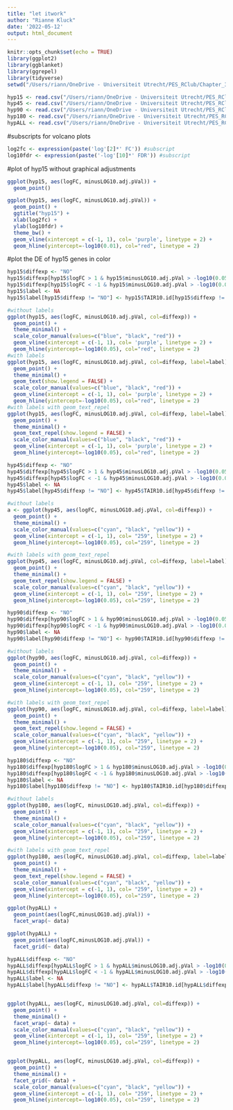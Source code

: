 ```yaml
---
title: "let itwork"
author: "Rianne Kluck"
date: '2022-05-12'
output: html_document
---
```


```r
knitr::opts_chunk$set(echo = TRUE)
library(ggplot2)
library(ggblanket)
library(ggrepel)
library(tidyverse)
setwd("/Users/riann/OneDrive - Universiteit Utrecht/PES_RClub/Chapter_3/Data_ch3")
```

```r
hyp15 <- read.csv("/Users/riann/OneDrive - Universiteit Utrecht/PES_RClub/Chapter_3/Data_ch3/LJModified-Hyp15ALL.csv")
hyp45 <- read.csv("/Users/riann/OneDrive - Universiteit Utrecht/PES_RClub/Chapter_3/Data_ch3/LJModified-hyp45ALL.csv")
hyp90 <- read.csv("/Users/riann/OneDrive - Universiteit Utrecht/PES_RClub/Chapter_3/Data_ch3/LJModified-Hyp90ALL.csv")
hyp180 <- read.csv("/Users/riann/OneDrive - Universiteit Utrecht/PES_RClub/Chapter_3/Data_ch3/LJModified-Hyp180ALL.csv")
hypALL <- read.csv("/Users/riann/OneDrive - Universiteit Utrecht/PES_RClub/Chapter_3/Data_ch3/LJModified-HypALL.csv")
```

#subscripts for volcano plots
```r
log2fc <- expression(paste('log'[2]*' FC')) #subscript
log10fdr <- expression(paste('-log'[10]*' FDR')) #subscript
```
#plot of hyp15 without graphical adjustments
```r
ggplot(hyp15, aes(logFC, minusLOG10.adj.pVal)) + 
  geom_point()

ggplot(hyp15, aes(logFC, minusLOG10.adj.pVal)) +
  geom_point() +
  ggtitle("hyp15") +
  xlab(log2fc) +
  ylab(log10fdr) +
  theme_bw() + 
  geom_vline(xintercept = c(-1, 1), col= 'purple', linetype = 2) +
  geom_hline(yintercept=-log10(0.01), col="red", linetype = 2)

```

#plot the DE of hyp15 genes in color
```r
hyp15$diffexp <- "NO"
hyp15$diffexp[hyp15$logFC > 1 & hyp15$minusLOG10.adj.pVal > -log10(0.05)] <- "UP"
hyp15$diffexp[hyp15$logFC < -1 & hyp15$minusLOG10.adj.pVal > -log10(0.05)] <- "DOWN"
hyp15$label <- NA
hyp15$label[hyp15$diffexp != "NO"] <- hyp15$TAIR10.id[hyp15$diffexp != "NO"]

#without labels
ggplot(hyp15, aes(logFC, minusLOG10.adj.pVal, col=diffexp)) +
  geom_point() + 
  theme_minimal() +
  scale_color_manual(values=c("blue", "black", "red")) +
  geom_vline(xintercept = c(-1, 1), col= 'purple', linetype = 2) +
  geom_hline(yintercept=-log10(0.05), col="red", linetype = 2)
#with labels
ggplot(hyp15, aes(logFC, minusLOG10.adj.pVal, col=diffexp, label=label)) +
  geom_point() + 
  theme_minimal() +
  geom_text(show.legend = FALSE) +
  scale_color_manual(values=c("blue", "black", "red")) +
  geom_vline(xintercept = c(-1, 1), col= 'purple', linetype = 2) +
  geom_hline(yintercept=-log10(0.05), col="red", linetype = 2)
#with labels with geom_text_repel
ggplot(hyp15, aes(logFC, minusLOG10.adj.pVal, col=diffexp, label=label)) +
  geom_point() + 
  theme_minimal() +
  geom_text_repel(show.legend = FALSE) +
  scale_color_manual(values=c("blue", "black", "red")) +
  geom_vline(xintercept = c(-1, 1), col= 'purple', linetype = 2) +
  geom_hline(yintercept=-log10(0.05), col="red", linetype = 2)
```


```r
hyp45$diffexp <- "NO"
hyp45$diffexp[hyp45$logFC > 1 & hyp45$minusLOG10.adj.pVal > -log10(0.05)] <- "UP"
hyp45$diffexp[hyp45$logFC < -1 & hyp45$minusLOG10.adj.pVal > -log10(0.05)] <- "DOWN"
hyp45$label <- NA
hyp45$label[hyp45$diffexp != "NO"] <- hyp45$TAIR10.id[hyp45$diffexp != "NO"]

#without labels
a <- ggplot(hyp45, aes(logFC, minusLOG10.adj.pVal, col=diffexp)) +
  geom_point() + 
  theme_minimal() +
  scale_color_manual(values=c("cyan", "black", "yellow")) +
  geom_vline(xintercept = c(-1, 1), col= "259", linetype = 2) +
  geom_hline(yintercept=-log10(0.05), col="259", linetype = 2)

#with labels with geom_text_repel
ggplot(hyp45, aes(logFC, minusLOG10.adj.pVal, col=diffexp, label=label)) +
  geom_point() + 
  theme_minimal() +
  geom_text_repel(show.legend = FALSE) +
  scale_color_manual(values=c("cyan", "black", "yellow")) +
  geom_vline(xintercept = c(-1, 1), col= "259", linetype = 2) +
  geom_hline(yintercept=-log10(0.05), col="259", linetype = 2)
```

```r
hyp90$diffexp <- "NO"
hyp90$diffexp[hyp90$logFC > 1 & hyp90$minusLOG10.adj.pVal > -log10(0.05)] <- "UP"
hyp90$diffexp[hyp90$logFC < -1 & hyp90$minusLOG10.adj.pVal > -log10(0.05)] <- "DOWN"
hyp90$label <- NA
hyp90$label[hyp90$diffexp != "NO"] <- hyp90$TAIR10.id[hyp90$diffexp != "NO"]

#without labels
ggplot(hyp90, aes(logFC, minusLOG10.adj.pVal, col=diffexp)) +
  geom_point() + 
  theme_minimal() +
  scale_color_manual(values=c("cyan", "black", "yellow")) +
  geom_vline(xintercept = c(-1, 1), col= "259", linetype = 2) +
  geom_hline(yintercept=-log10(0.05), col="259", linetype = 2)

#with labels with geom_text_repel
ggplot(hyp90, aes(logFC, minusLOG10.adj.pVal, col=diffexp, label=label)) +
  geom_point() + 
  theme_minimal() +
  geom_text_repel(show.legend = FALSE) +
  scale_color_manual(values=c("cyan", "black", "yellow")) +
  geom_vline(xintercept = c(-1, 1), col= "259", linetype = 2) +
  geom_hline(yintercept=-log10(0.05), col="259", linetype = 2)
```


```r
hyp180$diffexp <- "NO"
hyp180$diffexp[hyp180$logFC > 1 & hyp180$minusLOG10.adj.pVal > -log10(0.05)] <- "UP"
hyp180$diffexp[hyp180$logFC < -1 & hyp180$minusLOG10.adj.pVal > -log10(0.05)] <- "DOWN"
hyp180$label <- NA
hyp180$label[hyp180$diffexp != "NO"] <- hyp180$TAIR10.id[hyp180$diffexp != "NO"]

#without labels
ggplot(hyp180, aes(logFC, minusLOG10.adj.pVal, col=diffexp)) +
  geom_point() + 
  theme_minimal() +
  scale_color_manual(values=c("cyan", "black", "yellow")) +
  geom_vline(xintercept = c(-1, 1), col= "259", linetype = 2) +
  geom_hline(yintercept=-log10(0.05), col="259", linetype = 2)

#with labels with geom_text_repel
ggplot(hyp180, aes(logFC, minusLOG10.adj.pVal, col=diffexp, label=label)) +
  geom_point() + 
  theme_minimal() +
  geom_text_repel(show.legend = FALSE) +
  scale_color_manual(values=c("cyan", "black", "yellow")) +
  geom_vline(xintercept = c(-1, 1), col= "259", linetype = 2) +
  geom_hline(yintercept=-log10(0.05), col="259", linetype = 2)
```

```r
ggplot(hypALL) + 
  geom_point(aes(logFC,minusLOG10.adj.pVal)) + 
  facet_wrap(~ data)

ggplot(hypALL) + 
  geom_point(aes(logFC,minusLOG10.adj.pVal)) + 
  facet_grid(~ data)
```

```r
hypALL$diffexp <- "NO"
hypALL$diffexp[hypALL$logFC > 1 & hypALL$minusLOG10.adj.pVal > -log10(0.05)] <- "UP"
hypALL$diffexp[hypALL$logFC < -1 & hypALL$minusLOG10.adj.pVal > -log10(0.05)] <- "DOWN"
hypALL$label <- NA
hypALL$label[hypALL$diffexp != "NO"] <- hypALL$TAIR10.id[hypALL$diffexp != "NO"]


ggplot(hypALL, aes(logFC, minusLOG10.adj.pVal, col=diffexp)) +
  geom_point() + 
  theme_minimal() +
  facet_wrap(~ data) +
  scale_color_manual(values=c("cyan", "black", "yellow")) +
  geom_vline(xintercept = c(-1, 1), col= "259", linetype = 2) +
  geom_hline(yintercept=-log10(0.05), col="259", linetype = 2)


ggplot(hypALL, aes(logFC, minusLOG10.adj.pVal, col=diffexp)) +
  geom_point() + 
  theme_minimal() +
  facet_grid(~ data) +
  scale_color_manual(values=c("cyan", "black", "yellow")) +
  geom_vline(xintercept = c(-1, 1), col= "259", linetype = 2) +
  geom_hline(yintercept=-log10(0.05), col="259", linetype = 2)

```



